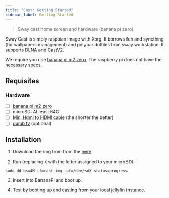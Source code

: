 ```yaml
---
title: "Cast: Getting Started"
sidebar_label: Getting Started
---
```


<div className="cast" />

>Sway cast home screen and hardware (banana pi zero)

Sway Cast is simply raspbian image with Xorg. It borrows feh  and syncthing  (for wallpapers management)  and polybar dotfiles from sway workstation. It supports [DLNA](https://github.com/hzeller/gmrender-resurrect) and [CastV2](https://github.com/thibauts/node-castv2).


We require you use  [banana pi m2 zero](http://www.banana-pi.org/m2z.html). The raspberry pi does not have the necessary specs.

## Requisites
### Hardware
- [ ] [banana pi m2 zero](http://www.banana-pi.org/m2z.html)
- [ ] microSD: At least 64G
- [ ] [Mini Hdmi to HDMI cable](https://www.amazon.com/gp/product/B0732QMFQ2) (the shorter the better)
- [ ] [dumb tv](https://geekydeck.com/best-dumb-tv/) (optional)

## Installation

1. Download the img from from the  [here](https://minio.sway-me.xyz/cast/cast.img).

2. Run (replacing `X` with the letter assigned to your microSD):
```
sudo dd bs=4M if=cast.img  of=/dev/sdX status=progress
```
3. Insert into BananaPi and boot up.

4. Test by booting up and casting from your local jellyfin instance.